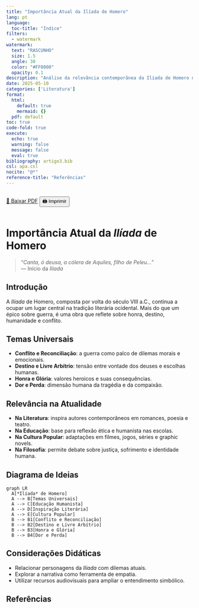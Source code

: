```yaml
---
title: "Importância Atual da Ilíada de Homero"
lang: pt
language:
  toc-title: "Índice"
filters:
  - watermark
watermark:
  text: "RASCUNHO"
  size: 1.5
  angle: 30
  color: "#FF0000"
  opacity: 0.1
description: "Análise da relevância contemporânea da Ilíada de Homero no contexto da literatura, educação e cultura ocidental."
date: 2025-05-10
categories: ['Literatura']
format:
  html:
    default: true
    mermaid: {}
  pdf: default
toc: true
code-fold: true
execute:
  echo: true
  warning: false
  message: false
  eval: true
bibliography: artigo3.bib
csl: apa.csl
nocite: "@*"
reference-title: "Referências"
---
```


::: {.content-visible when-format="html"}
<div style="display: flex; gap: 1rem; margin-bottom: 1rem;">
  <a href="./index.pdf" target="_blank" class="btn btn-primary">📄 Baixar PDF</a>
  <button onclick="window.print()" class="btn btn-outline-secondary">🖨️ Imprimir</button>
</div>
:::

<div style="margin-top: 2rem;"></div>

# Importância Atual da *Ilíada* de Homero

> "*Canta, ó deusa, a cólera de Aquiles, filho de Peleu...*"  
> — Início da *Ilíada*

## Introdução

A *Ilíada* de Homero, composta por volta do século VIII a.C., continua a ocupar um lugar central na tradição literária ocidental. Mais do que um épico sobre guerra, é uma obra que reflete sobre honra, destino, humanidade e conflito.

## Temas Universais

- **Conflito e Reconciliação**: a guerra como palco de dilemas morais e emocionais.
- **Destino e Livre Arbítrio**: tensão entre vontade dos deuses e escolhas humanas.
- **Honra e Glória**: valores heroicos e suas consequências.
- **Dor e Perda**: dimensão humana da tragédia e da compaixão.

## Relevância na Atualidade

- **Na Literatura**: inspira autores contemporâneos em romances, poesia e teatro.
- **Na Educação**: base para reflexão ética e humanista nas escolas.
- **Na Cultura Popular**: adaptações em filmes, jogos, séries e graphic novels.
- **Na Filosofia**: permite debate sobre justiça, sofrimento e identidade humana.

## Diagrama de Ideias 

::: {.content-visible when-format="html"}
```mermaid
graph LR
  A[*Ilíada* de Homero]
  A --> B[Temas Universais]
  A --> C[Educação Humanista]
  A --> D[Inspiração Literária]
  A --> E[Cultura Popular]
  B --> B1[Conflito e Reconciliação]
  B --> B2[Destino e Livre Arbítrio]
  B --> B3[Honra e Glória]
  B --> B4[Dor e Perda]
```
:::

::: {.content-visible when-format="pdf"}
```{=latex}
\begin{center}
\includegraphics[width=0.6\linewidth]{diagrama.png}
\end{center}
```
:::

## Considerações Didáticas

- Relacionar personagens da *Ilíada* com dilemas atuais.
- Explorar a narrativa como ferramenta de empatia.
- Utilizar recursos audiovisuais para ampliar o entendimento simbólico.

## Referências
